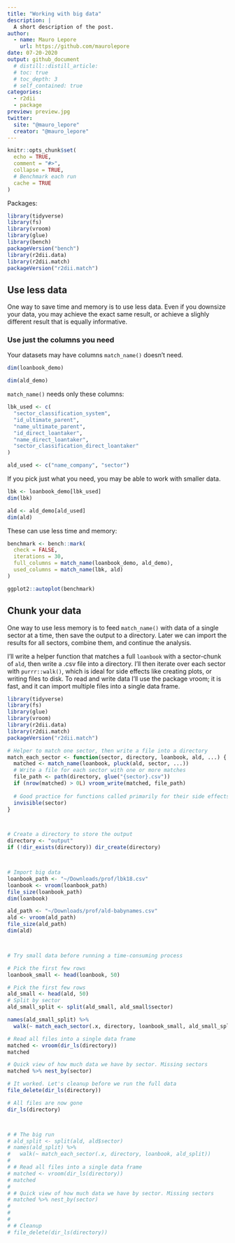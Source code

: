 ```yaml
---
title: "Working with big data"
description: |
  A short description of the post.
author:
  - name: Mauro Lepore
    url: https://github.com/maurolepore
date: 07-20-2020
output: github_document
  # distill::distill_article:
  # toc: true
  # toc_depth: 3
  # self_contained: true
categories:
  - r2dii
  - package
preview: preview.jpg
twitter:
  site: "@mauro_lepore"
  creator: "@mauro_lepore"
---
```


```r
knitr::opts_chunk$set(
  echo = TRUE,
  comment = "#>",
  collapse = TRUE,
  # Benchmark each run
  cache = TRUE
)
```

Packages:

```r
library(tidyverse)
library(fs)
library(vroom)
library(glue)
library(bench)
packageVersion("bench")
library(r2dii.data)
library(r2dii.match)
packageVersion("r2dii.match")
```



## Use less data

One way to save time and memory is to use less data. Even if you downsize your data, you may achieve the exact same result, or achieve a slighly different result that is equally informative.

### Use just the columns you need

Your datasets may have columns `match_name()` doesn't need.

```r
dim(loanbook_demo)

dim(ald_demo)
```

`match_name()` needs only these columns:

```r
lbk_used <- c(
  "sector_classification_system",
  "id_ultimate_parent",
  "name_ultimate_parent",
  "id_direct_loantaker",
  "name_direct_loantaker",
  "sector_classification_direct_loantaker"
)

ald_used <- c("name_company", "sector")
```

If you pick just what you need, you may be able to work with smaller data.

```r
lbk <- loanbook_demo[lbk_used]
dim(lbk)

ald <- ald_demo[ald_used]
dim(ald)
```

These can use less time and memory:

```r
benchmark <- bench::mark(
  check = FALSE,
  iterations = 30,
  full_columns = match_name(loanbook_demo, ald_demo),
  used_columns = match_name(lbk, ald)
)

ggplot2::autoplot(benchmark)
```

## Chunk your data

One way to use less memory is to feed `match_name()` with data of a single sector at a time, then save the output to a directory. Later we can import the results for all sectors, combine them, and continue the analysis.

I'll write a helper function that matches a full `loanbook` with a sector-chunk of `ald`, then write a .csv file into a directory. I'll then iterate over each sector with `purrr::walk()`, which is ideal for side effects like creating plots, or writing files to disk. To read and write data I'll use the package vroom; it is fast, and it can import multiple files into a single data frame.

```r
library(tidyverse)
library(fs)
library(glue)
library(vroom)
library(r2dii.data)
library(r2dii.match)
packageVersion("r2dii.match")

# Helper to match one sector, then write a file into a directory
match_each_sector <- function(sector, directory, loanbook, ald, ...) {
  matched <- match_name(loanbook, pluck(ald, sector, ...))
  # Write a file for each sector with one or more matches
  file_path <- path(directory, glue("{sector}.csv"))
  if (nrow(matched) > 0L) vroom_write(matched, file_path)
  
  # Good practice for functions called primarily for their side effects
  invisible(sector)
}



# Create a directory to store the output
directory <- "output"
if (!dir_exists(directory)) dir_create(directory)



# Import big data
loanbook_path <- "~/Downloads/prof/lbk18.csv"
loanbook <- vroom(loanbook_path)
file_size(loanbook_path)
dim(loanbook)

ald_path <- "~/Downloads/prof/ald-babynames.csv"
ald <- vroom(ald_path)
file_size(ald_path)
dim(ald)



# Try small data before running a time-consuming process

# Pick the first few rows
loanbook_small <- head(loanbook, 50)

# Pick the first few rows
ald_small <- head(ald, 50)
# Split by sector
ald_small_split <- split(ald_small, ald_small$sector)

names(ald_small_split) %>% 
  walk(~ match_each_sector(.x, directory, loanbook_small, ald_small_split))

# Read all files into a single data frame
matched <- vroom(dir_ls(directory))
matched

# Quick view of how much data we have by sector. Missing sectors 
matched %>% nest_by(sector)

# It worked. Let's cleanup before we run the full data
file_delete(dir_ls(directory))

# All files are now gone
dir_ls(directory)



# # The big run
# ald_split <- split(ald, ald$sector)
# names(ald_split) %>% 
#   walk(~ match_each_sector(.x, directory, loanbook, ald_split))
# 
# # Read all files into a single data frame
# matched <- vroom(dir_ls(directory))
# matched
# 
# # Quick view of how much data we have by sector. Missing sectors 
# matched %>% nest_by(sector)
# 
# 
# 
# # Cleanup
# file_delete(dir_ls(directory))
```
